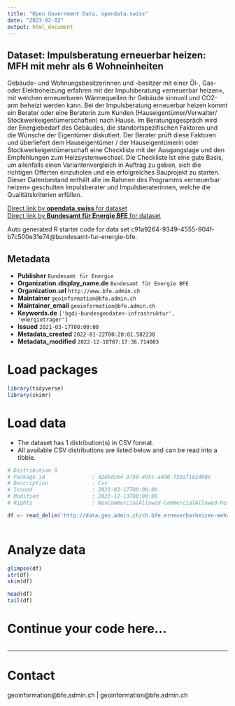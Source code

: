 ```yaml
---
title: "Open Government Data, opendata.swiss"
date: "2023-02-02"
output: html_document
---
```


## Dataset: Impulsberatung erneuerbar heizen: MFH mit mehr als 6 Wohneinheiten

Gebäude- und Wohnungsbesitzerinnen und -besitzer mit einer Öl-, Gas- oder Elektroheizung erfahren mit der Impulsberatung «erneuerbar heizen», mit welchen erneuerbaren Wärmequellen ihr Gebäude sinnvoll und CO2-arm beheizt werden kann. Bei der Impulsberatung erneuerbar heizen kommt ein Berater oder eine Beraterin zum Kunden (Hauseigentümer/Verwalter/ Stockwerkeigentümerschaften) nach Hause. Im Beratungsgespräch wird der Energiebedarf des Gebäudes, die standortspezifischen Faktoren und die Wünsche der Eigentümer diskutiert. Der Berater prüft diese Faktoren und überliefert dem Hauseigentümer / der Hauseigentümerin oder Stockwerkeigentümerschaft eine Checkliste mit der Ausgangslage und den Empfehlungen zum Heizsystemwechsel. Die Checkliste ist eine gute Basis, um allenfalls einen Variantenvergleich in Auftrag zu geben, sich die richtigen Offerten einzuholen und ein erfolgreiches Bauprojekt zu starten. Dieser Datenbestand enthält alle im Rahmen des Programms «erneuerbar heizen» geschulten Impulsberater und Impulsberaterinnen, welche die Qualitätskriterien erfüllen.

[Direct link by **opendata.swiss** for dataset](https://opendata.swiss/de/dataset/impulsberatung-erneuerbar-heizen-mfh-mit-mehr-als-6-wohneinheiten)<br>
[Direct link by **Bundesamt für Energie BFE** for dataset](https://www.bfe.admin.ch/impulsberatung)

Auto generated R starter code for data set c91a9264-9349-4555-904f-b7c500e31e74@bundesamt-fur-energie-bfe.

## Metadata

- **Publisher** `Bundesamt für Energie`
- **Organization.display_name.de** `Bundesamt für Energie BFE`
- **Organization.url** `http://www.bfe.admin.ch`
- **Maintainer** `geoinformation@bfe.admin.ch`
- **Maintainer_email** `geoinformation@bfe.admin.ch`
- **Keywords.de** `['bgdi-bundesgeodaten-infrastruktur', 'energietrager']`
- **Issued** `2021-03-17T00:00:00`
- **Metadata_created** `2022-01-22T00:20:01.582238`
- **Metadata_modified** `2022-12-18T07:17:36.714003`


# Load packages

```r

library(tidyverse)
library(skimr)

```

# Load data

-   The dataset has 1 distribution(s) in CSV format.
-   All available CSV distributions are listed below and can be read into a tibble.

```r

# Distribution 0
# Package_id               : d28bdc64-9790-495c-a490-f3baf182460e
# Description              : Csv
# Issued                   : 2021-03-17T00:00:00
# Modified                 : 2022-12-13T00:00:00
# Rights                   : NonCommercialAllowed-CommercialAllowed-ReferenceRequired

df <- read_delim('http://data.geo.admin.ch/ch.bfe.erneuerbarheizen-mehrfamilienhaeuser/csv/2056/ch.bfe.erneuerbarheizen-mehrfamilienhaeuser.zip')



```

# Analyze data

```r

glimpse(df)
str(df)
skim(df)

head(df)
tail(df)

```

# Continue your code here...

```r

```

------------------------------------------------------------------------

# Contact

geoinformation@bfe.admin.ch | geoinformation@bfe.admin.ch
